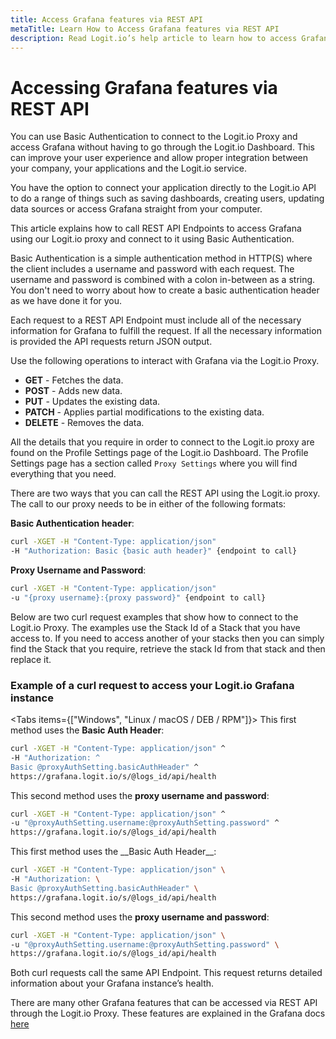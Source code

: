 ```yaml
---
title: Access Grafana features via REST API
metaTitle: Learn How to Access Grafana features via REST API
description: Read Logit.io’s help article to learn how to access Grafana features via REST API.
---
```


# Accessing Grafana features via REST API

You can use Basic Authentication to connect to the Logit.io Proxy and access Grafana without having to go 
through the Logit.io Dashboard. This can improve your user experience and allow proper integration between your company, your applications 
and the Logit.io service.

You have the option to connect your application directly to the Logit.io API to do a range of things such as saving dashboards, creating users, updating data sources or access Grafana straight from your computer.

This article explains how to call REST API Endpoints to access Grafana using our Logit.io proxy and connect to it using Basic 
Authentication.

<Callout type="info">
    Basic Authentication is a simple authentication method in HTTP(S) where the client includes a username and password with each request. 
    The username and password is combined with a colon in-between as a string. You don't need to worry about how to create a basic authentication 
    header as we have done it for you. 
</Callout>

Each request to a REST API Endpoint must include all of the necessary information for Grafana to fulfill the request. If all the necessary 
information is provided the API requests return JSON output.

Use the following operations to interact with Grafana via the Logit.io Proxy.

* __GET__ - Fetches the data.
* __POST__ - Adds new data.
* __PUT__ - Updates the existing data.
* __PATCH__ - Applies partial modifications to the existing data.
* __DELETE__ - Removes the data.

All the details that you require in order to connect to the Logit.io proxy are found on the Profile Settings page of the Logit.io Dashboard. 
The Profile Settings page has a section called `Proxy Settings` where you will find everything that you need.

There are two ways that you can call the REST API using the Logit.io proxy. The call to our proxy needs to be in either of the following formats:

__Basic Authentication header__:

```bash
curl -XGET -H "Content-Type: application/json" 
-H "Authorization: Basic {basic auth header}" {endpoint to call}
```

__Proxy Username and Password__:

```bash
curl -XGET -H "Content-Type: application/json" 
-u "{proxy username}:{proxy password}" {endpoint to call}
```

Below are two curl request examples that show how to connect to the Logit.io Proxy. The examples use the Stack Id of a Stack that you have access to. 
If you need to access another of your stacks then you can simply find the Stack that you require, retrieve the stack Id from that stack and then 
replace it. 

<ProxyAuthPlaceholderWarning stackType="logs" />

### Example of a curl request to access your Logit.io Grafana instance

<Tabs items={["Windows", "Linux / macOS / DEB / RPM"]}>
<Tab>
This first method uses the __Basic Auth Header__:

```bash copy /@proxyAuthSetting.basicAuthHeader/ /@metrics_id/
curl -XGET -H "Content-Type: application/json" ^
-H "Authorization: ^
Basic @proxyAuthSetting.basicAuthHeader" ^
https://grafana.logit.io/s/@logs_id/api/health
```

This second method uses the __proxy username and password__:

```bash copy /@proxyAuthSetting.username/ /@proxyAuthSetting.password/ /@metrics_id/
curl -XGET -H "Content-Type: application/json" ^
-u "@proxyAuthSetting.username:@proxyAuthSetting.password" ^
https://grafana.logit.io/s/@logs_id/api/health
```
</Tab>
<Tab>
This first method uses the __Basic Auth Header__:

```bash copy /@proxyAuthSetting.basicAuthHeader/ /@metrics_id/
curl -XGET -H "Content-Type: application/json" \
-H "Authorization: \
Basic @proxyAuthSetting.basicAuthHeader" \
https://grafana.logit.io/s/@logs_id/api/health
```

This second method uses the __proxy username and password__:

```bash copy /@proxyAuthSetting.username/ /@proxyAuthSetting.password/ /@metrics_id/
curl -XGET -H "Content-Type: application/json" \
-u "@proxyAuthSetting.username:@proxyAuthSetting.password" \
https://grafana.logit.io/s/@logs_id/api/health
```
</Tab>
</Tabs>

Both curl requests call the same API Endpoint. This request returns detailed information about your Grafana instance’s health.

There are many other Grafana features that can be accessed via REST API through the Logit.io Proxy. These features are explained in the 
Grafana docs [here](https://grafana.com/docs/grafana/latest/developers/http_api/)